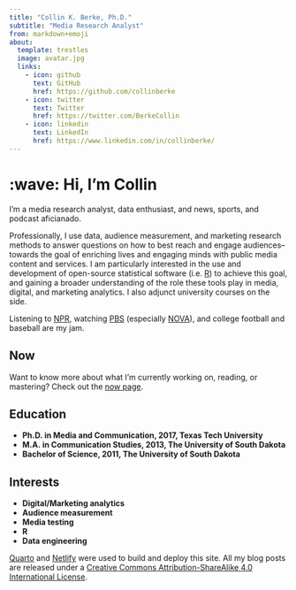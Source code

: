 ```yaml
---
title: "Collin K. Berke, Ph.D."
subtitle: "Media Research Analyst"
from: markdown+emoji
about:
  template: trestles
  image: avatar.jpg
  links:
    - icon: github
      text: GitHub
      href: https://github.com/collinberke
    - icon: twitter
      text: Twitter
      href: https://twitter.com/BerkeCollin
    - icon: linkedin
      text: LinkedIn
      href: https://www.linkedin.com/in/collinberke/
---
```


# :wave: Hi, I'm Collin

I'm a media research analyst, data enthusiast, and news, sports, and podcast aficianado. 

Professionally, I use data, audience measurement, and marketing research methods to answer questions on how to best reach and engage audiences--towards the goal of enriching lives and engaging minds with public media content and services. I am particularly interested in the use and development of open-source statistical software (i.e. [R](https://www.r-project.org/)) to achieve this goal, and gaining a broader understanding of the role these tools play in media, digital, and marketing analytics. I also adjunct university courses on the side. 

Listening to [NPR](https://www.npr.org/), watching [PBS](https://www.pbs.org/) (especially [NOVA](https://www.pbs.org/wgbh/nova/)), and college football and baseball are my jam. 

## Now

Want to know more about what I'm currently working on, reading, or mastering? Check out the [now page](now.qmd).

## Education

* **Ph.D. in Media and Communication, 2017, Texas Tech University**
* **M.A. in Communication Studies, 2013, The University of South Dakota**
* **Bachelor of Science, 2011, The University of South Dakota**

## Interests

* **Digital/Marketing analytics**
* **Audience measurement**
* **Media testing**
* **R**
* **Data engineering**

[Quarto](https://quarto.org/) and [Netlify](https://www.netlify.com/) were used to build and deploy this site. All my blog posts are released under a [Creative Commons Attribution-ShareAlike 4.0 International License](https://creativecommons.org/licenses/by-sa/4.0/). 
